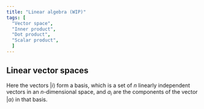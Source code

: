 ```yaml
---
title: "Linear algebra (WIP)"
tags: [
  "Vector space",
  "Inner product",
  "Dot product",
  "Scalar product",
  ]
---
```



## Linear vector spaces

<Equation
  label="Generalized vector represented in a specific basis"
  latex="|\alpha⟩ = \displaystyle\sum_{i=1}^n a_i |i⟩ = \begin{bmatrix} a_1 \\ a_2 \\ \vdots \\ a_n \end{bmatrix}"
  notes
/>

Here the vectors $|i⟩$ form a basis, which is a set of $n$ linearly independent vectors in an $n$-dimensional space, and $a_i$ are the components of the vector $|\alpha⟩$ in that basis.

<Equation
  label="Inner (or scalar or dot) product"
  latex="⟨\alpha|\beta⟩ = \begin{bmatrix} a_1^*, a_2^*, \cdots, a_n^* \end{bmatrix} \begin{bmatrix} b_1 \\ b_2 \\ \vdots \\ b_n \end{bmatrix}"
/>